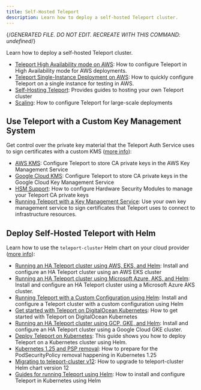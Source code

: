 ```yaml
---
title: Self-Hosted Teleport
description: Learn how to deploy a self-hosted Teleport cluster.
---
```


{/*GENERATED FILE. DO NOT EDIT. RECREATE WITH THIS COMMAND:
undefined*/}

Learn how to deploy a self-hosted Teleport cluster.

- [Teleport High Availability mode on AWS](self-hosted-teleport/aws-ha-autoscale-cluster-terraform.mdx): How to configure Teleport in High Availability mode for AWS deployments.
- [Teleport Single-Instance Deployment on AWS](self-hosted-teleport/aws-starter-cluster-terraform.mdx): How to quickly configure Teleport on a single instance for testing in AWS.
- [Self-Hosting Teleport](self-hosted-teleport/overview.mdx): Provides guides to hosting your own Teleport cluster
- [Scaling](self-hosted-teleport/scaling.mdx): How to configure Teleport for large-scale deployments

## Use Teleport with a Custom Key Management System

Get control over the private key material that the Teleport Auth Service uses to sign certificates with a custom KMS ([more info](self-hosted-teleport/custom-kms.mdx)):

- [AWS KMS](self-hosted-teleport/custom-kms/aws-kms.mdx): Configure Teleport to store CA private keys in the AWS Key Management Service
- [Google Cloud KMS](self-hosted-teleport/custom-kms/gcp-kms.mdx): Configure Teleport to store CA private keys in the Google Cloud Key Management Service
- [HSM Support](self-hosted-teleport/custom-kms/hsm.mdx): How to configure Hardware Security Modules to manage your Teleport CA private keys
- [Running Teleport with a Key Management Service](self-hosted-teleport/custom-kms/overview.mdx): Use your own key management service to sign certificates that Teleport uses to connect to infrastructure resources.

## Deploy Self-Hosted Teleport with Helm

Learn how to use the `teleport-cluster` Helm chart on your cloud provider ([more info](self-hosted-teleport/helm-deployments.mdx)):

- [Running an HA Teleport cluster using AWS, EKS, and Helm](self-hosted-teleport/helm-deployments/aws.mdx): Install and configure an HA Teleport cluster using an AWS EKS cluster
- [Running an HA Teleport cluster using Microsoft Azure, AKS, and Helm](self-hosted-teleport/helm-deployments/azure.mdx): Install and configure an HA Teleport cluster using a Microsoft Azure AKS cluster.
- [Running Teleport with a Custom Configuration using Helm](self-hosted-teleport/helm-deployments/custom.mdx): Install and configure a Teleport cluster with a custom configuration using Helm
- [Get started with Teleport on DigitalOcean Kubernetes](self-hosted-teleport/helm-deployments/digitalocean.mdx): How to get started with Teleport on DigitalOcean Kubernetes
- [Running an HA Teleport cluster using GCP, GKE, and Helm](self-hosted-teleport/helm-deployments/gcp.mdx): Install and configure an HA Teleport cluster using a Google Cloud GKE cluster.
- [Deploy Teleport on Kubernetes](self-hosted-teleport/helm-deployments/kubernetes-cluster.mdx): This guide shows you how to deploy Teleport on a Kubernetes cluster using Helm.
- [Kubernetes 1.25 and PSP removal](self-hosted-teleport/helm-deployments/migration-kubernetes-1-25-psp.mdx): How to prepare for the PodSecurityPolicy removal happening in Kubernetes 1.25
- [Migrating to teleport-cluster v12](self-hosted-teleport/helm-deployments/migration-v12.mdx): How to upgrade to teleport-cluster Helm chart version 12
- [Guides for running Teleport using Helm](self-hosted-teleport/helm-deployments/overview.mdx): How to install and configure Teleport in Kubernetes using Helm
